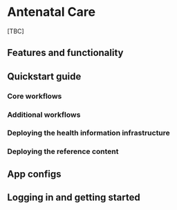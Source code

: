 # Antenatal Care

[TBC]

## Features and functionality

## Quickstart guide

### Core workflows

### Additional workflows

### Deploying the health information infrastructure

### Deploying the reference content

## App configs

## Logging in and getting started